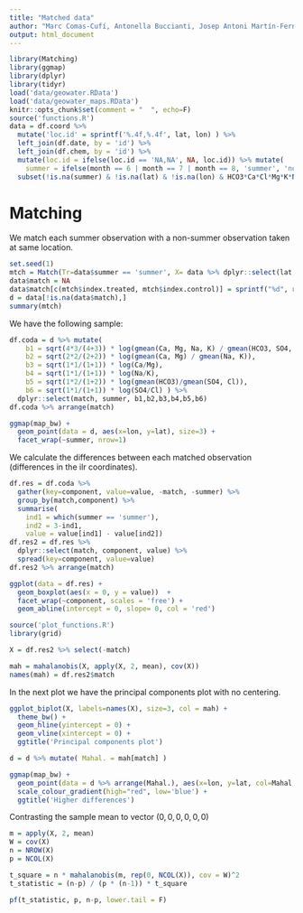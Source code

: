 ```yaml
---
title: "Matched data"
author: "Marc Comas-Cufí, Antonella Buccianti, Josep Antoni Martín-Fernandez and Glòria Mateu-Figueras"
output: html_document
---
```


```r
library(Matching)
library(ggmap)
library(dplyr)
library(tidyr)
load('data/geowater.RData')
load('data/geowater_maps.RData')
knitr::opts_chunk$set(comment = "  ", echo=F)
source('functions.R')
data = df.coord %>% 
  mutate('loc.id' = sprintf('%.4f,%.4f', lat, lon) ) %>%
  left_join(df.date, by = 'id') %>%
  left_join(df.chem, by = 'id') %>%
  mutate(loc.id = ifelse(loc.id == 'NA,NA', NA, loc.id)) %>% mutate(
    summer = ifelse(month == 6 | month == 7 | month == 8, 'summer', 'no summer') ) %>% 
  subset(!is.na(summer) & !is.na(lat) & !is.na(lon) & HCO3*Ca*Cl*Mg*K*Na*SO4 != 0)
```

# Matching

We match each summer observation with a non-summer observation taken at same location.


```r
set.seed(1)
mtch = Match(Tr=data$summer == 'summer', X= data %>% dplyr::select(lat, lon), caliper = c(0, 0), replace = F)
data$match = NA
data$match[c(mtch$index.treated, mtch$index.control)] = sprintf("%d", rep(1:length(mtch$index.treated), times=2))
d = data[!is.na(data$match),]
summary(mtch)
```

We have the following sample:

```r
df.coda = d %>% mutate(
    b1 = sqrt(4*3/(4+3)) * log(gmean(Ca, Mg, Na, K) / gmean(HCO3, SO4, Cl)),
    b2 = sqrt(2*2/(2+2)) * log(gmean(Ca, Mg) / gmean(Na, K)),
    b3 = sqrt(1*1/(1+1)) * log(Ca/Mg),
    b4 = sqrt(1*1/(1+1)) * log(Na/K),
    b5 = sqrt(1*2/(1+2)) * log(gmean(HCO3)/gmean(SO4, Cl)),
    b6 = sqrt(1*1/(1+1)) * log(SO4/Cl) ) %>%
  dplyr::select(match, summer, b1,b2,b3,b4,b5,b6)
df.coda %>% arrange(match)
```

```r
ggmap(map_bw) + 
  geom_point(data = d, aes(x=lon, y=lat), size=3) +
  facet_wrap(~summer, nrow=1)
```

We calculate the differences between each matched observation (differences in the ilr coordinates).

```r
df.res = df.coda %>%
  gather(key=component, value=value, -match, -summer) %>% 
  group_by(match,component) %>%
  summarise(
    ind1 = which(summer == 'summer'),
    ind2 = 3-ind1,
    value = value[ind1] - value[ind2])
df.res2 = df.res %>% 
  dplyr::select(match, component, value) %>%
  spread(key=component, value=value)
df.res2 %>% arrange(match)
```


```r
ggplot(data = df.res) +
  geom_boxplot(aes(x = 0, y = value))  +
  facet_wrap(~component, scales = 'free') + 
  geom_abline(intercept = 0, slope= 0, col = 'red')
```

```r
source('plot_functions.R')
library(grid)

X = df.res2 %>% select(-match)

mah = mahalanobis(X, apply(X, 2, mean), cov(X))
names(mah) = df.res2$match
```

In the next plot we have the principal components plot with no centering.

```r
ggplot_biplot(X, labels=names(X), size=3, col = mah) +
  theme_bw() + 
  geom_hline(yintercept = 0) + 
  geom_vline(xintercept = 0) +
  ggtitle('Principal components plot')
```

```r
d = d %>% mutate( Mahal. = mah[match] )

ggmap(map_bw) + 
  geom_point(data = d %>% arrange(Mahal.), aes(x=lon, y=lat, col=Mahal.), size=4) +
  scale_colour_gradient(high="red", low='blue') +
  ggtitle('Higher differences')
```

Contrasting the sample mean to vector $(0,0,0,0,0,0)$

```r
m = apply(X, 2, mean)
W = cov(X)
n = NROW(X)
p = NCOL(X)

t_square = n * mahalanobis(m, rep(0, NCOL(X)), cov = W)^2
t_statistic = (n-p) / (p * (n-1)) * t_square

pf(t_statistic, p, n-p, lower.tail = F)
```
